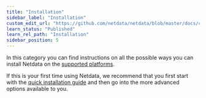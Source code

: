 ```yaml
---
title: "Installation"
sidebar_label: "Installation"
custom_edit_url: "https://github.com/netdata/netdata/blob/master/docs/category-overview-pages/installation-overview.md"
learn_status: "Published"
learn_rel_path: "Installation"
sidebar_position: 5
---
```


In this category you can find instructions on all the possible ways you can install Netdata on the
[supported platforms](/docs/nightly/installation/platform-support-policy).

If this is your first time using Netdata, we recommend that you first start with the 
[quick installation guide](/docs/nightly/getting-started/install-netdata) and then 
go into the more advanced options available to you. 


